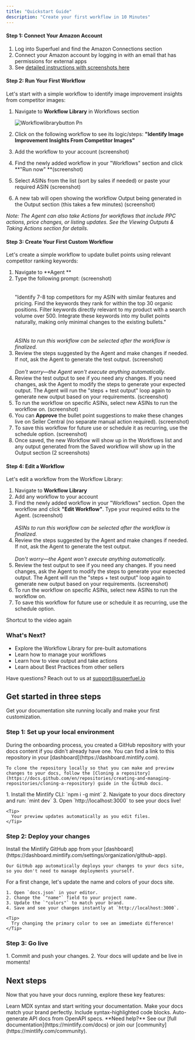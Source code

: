 ```yaml
---
title: "Quickstart Guide"
description: "Create your first workflow in 10 Minutes"
---
```


#### **Step 1: Connect Your Amazon Account**

1. Log into Superfuel and find the Amazon Connections section
2. Connect your Amazon account by logging in with an email that has permissions for external apps
3. See [detailed instructions with screenshots here](https://docs.google.com/document/d/137TOFFlkxpc9R7fDQj-zB2SXNGYFkQKoC__e53agkdw/edit?usp=sharing)

#### **Step 2: Run Your First Workflow**

Let's start with a simple workflow to identify image improvement insights from competitor images:

1. Navigate to **Workflow Library** in Workflows section 

   ![Workflowlibrarybutton Pn](/images/Workflowlibrarybutton.png)
2. Click on the following workflow to see its logic/steps: **"Identify Image Improvement Insights From Competitor Images"**
3. Add the workflow to your account (screenshot)
4. Find the newly added workflow in your "Workflows" section and click \*\*"Run now" \*\*(screenshot)
5. Select ASINs from the list (sort by sales if needed) or paste your required ASIN (screenshot)
6. A new tab will open showing the workflow Output being generated in the Output section (this takes a few minutes) (screenshot)

_Note: The Agent can also take Actions for workflows that include PPC actions, price changes, or listing updates. See the Viewing Outputs & Taking Actions section for details._

#### **Step 3: Create Your First Custom Workflow**

Let's create a simple workflow to update bullet points using relevant competitor ranking keywords:

1. Navigate to \*\*Agent \*\*
2. Type the following prompt: (screenshot)\
   \
   \
   "Identify 7-8 top competitors for my ASIN with similar features and pricing. Find the keywords they rank for within the top 30 organic positions. Filter keywords directly relevant to my product with a search volume over 500. Integrate these keywords into my bullet points naturally, making only minimal changes to the existing bullets."\
   \
   \
   _ASINs to run this workflow can be selected after the workflow is finalized._
3. Review the steps suggested by the Agent and make changes if needed. If not, ask the Agent to generate the test output. (screenshot)\
   \
   _Don't worry—the Agent won't execute anything automatically._
4. Review the test output to see if you need any changes. If you need changes, ask the Agent to modify the steps to generate your expected output. The Agent will run the "steps + test output" loop again to generate new output based on your requirements. (screenshot)
5. To run the workflow on specific ASINs, select new ASINs to run the workflow on. (screenshot)
6. You can **Approve** the bullet point suggestions to make these changes live on Seller Central (no separate manual action required). (screenshot)
7. To save this workflow for future use or schedule it as recurring, use the schedule option. (screenshot)
8. Once saved, the new Workflow will show up in the Workflows list and any output generated from the Saved workflow will show up in the Output section (2 screenshots)

#### **Step 4: Edit a Workflow**

Let's edit a workflow from the Workflow Library:

1. Navigate to **Workflow Library**
2. Add any workflow to your account
3. Find the newly added workflow in your "Workflows" section. Open the workflow and click **"Edit Workflow"**. Type your required edits to the Agent. (screenshot)\
   \
   _ASINs to run this workflow can be selected after the workflow is finalized._
4. Review the steps suggested by the Agent and make changes if needed. If not, ask the Agent to generate the test output. \
   \
   _Don't worry—the Agent won't execute anything automatically._
5. Review the test output to see if you need any changes. If you need changes, ask the Agent to modify the steps to generate your expected output. The Agent will run the "steps + test output" loop again to generate new output based on your requirements. (screenshot)
6. To run the workflow on specific ASINs, select new ASINs to run the workflow on.
7. To save this workflow for future use or schedule it as recurring, use the schedule option.

Shortcut to the video again

### **What's Next?**

- Explore the Workflow Library for pre-built automations
- Learn how to manage your workflows
- Learn how to view output and take actions
- Learn about Best Practices from other sellers

Have questions? Reach out to us at [support@superfuel.io](mailto:support@superfuel.io)

## Get started in three steps

Get your documentation site running locally and make your first customization.

### Step 1: Set up your local environment

<AccordionGroup>
  <Accordion title="Clone your docs locally" icon="copy">
    During the onboarding process, you created a GitHub repository with your docs content if you didn't already have one. You can find a link to this repository in your [dashboard](https://dashboard.mintlify.com).

    To clone the repository locally so that you can make and preview changes to your docs, follow the [Cloning a repository](https://docs.github.com/en/repositories/creating-and-managing-repositories/cloning-a-repository) guide in the GitHub docs.
  </Accordion>
  <Accordion title="Start the preview server" icon="rectangle-terminal">
    1. Install the Mintlify CLI: `npm i -g mint`
    2. Navigate to your docs directory and run: `mint dev`
    3. Open `http://localhost:3000` to see your docs live!

    <Tip>
      Your preview updates automatically as you edit files.
    </Tip>
  </Accordion>
</AccordionGroup>

### Step 2: Deploy your changes

<AccordionGroup>
  <Accordion title="Install our GitHub app" icon="github">
    Install the Mintlify GitHub app from your [dashboard](https://dashboard.mintlify.com/settings/organization/github-app).

    Our GitHub app automatically deploys your changes to your docs site, so you don't need to manage deployments yourself.
  </Accordion>
  <Accordion title="Update your site name and colors" icon="palette">
    For a first change, let's update the name and colors of your docs site.

    1. Open `docs.json` in your editor.
    2. Change the `"name"` field to your project name.
    3. Update the `"colors"` to match your brand.
    4. Save and see your changes instantly at `http://localhost:3000`.

    <Tip>
      Try changing the primary color to see an immediate difference!
    </Tip>
  </Accordion>
</AccordionGroup>

### Step 3: Go live

<Accordion title="Publish your docs" icon="rocket">
  1. Commit and push your changes.
  2. Your docs will update and be live in moments!
</Accordion>

## Next steps

Now that you have your docs running, explore these key features:

<CardGroup cols={2}>
  <Card title="Write Content" icon="pen-to-square" href="/essentials/markdown">
    Learn MDX syntax and start writing your documentation.
  </Card>
  <Card title="Customize style" icon="palette" href="/essentials/settings">
    Make your docs match your brand perfectly.
  </Card>
  <Card title="Add code examples" icon="square-code" href="/essentials/code">
    Include syntax-highlighted code blocks.
  </Card>
  <Card title="API documentation" icon="code" href="/api-reference/introduction">
    Auto-generate API docs from OpenAPI specs.
  </Card>
</CardGroup>

<Note>
  **Need help?** See our [full documentation](https://mintlify.com/docs) or join our [community](https://mintlify.com/community).
</Note>